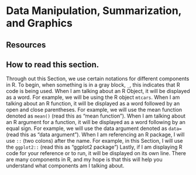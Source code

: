 # Data Manipulation, Summarization, and Graphics

## Resources


## How to read this section.

Through out this Section, we use certain notations for different components in R. To begin, when something is in a gray block, `_`, this indicates that R code is being used. When I am talking about an R Object, it will be displayed as a word. For example, we will be using the R object `mtcars`. When I am talking about an R function, it will be displayed as a word followed by an open and close parentheses. For example, we will use the mean function denoted as `mean()` (read this as "mean function"). When I am talking about an R argument for a function, it will be displayed as a word following by an equal sign. For example, we will use the data argument denoted as `data=` (read this as "data argument"). When I am referencing an R package, I will use `::` (two colons) after the name. For example, in this Section, I will use the `ggplot2::` (read this as "ggplot2 package") Lastly, if I am displaying R code for your reference or to run, it will be displayed on its own line. There are many components in R, and my hope is that this will help you understand what components am I talking about.
